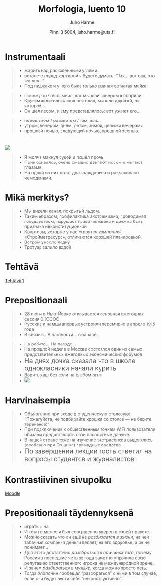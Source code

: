 % Morfologia, luento 10
% Juho Härme
% Pinni B 5004, juho.harme@uta.fi

# Instrumentaali

<!--  TÄSTÄ JATKETAAN 4.10.

- Aluksi genetiivitehtävän loput lauseet
- Sitten instrumentaaliteksti

-->

<!-- TEKSTI INSTRUmentaalista -->

<article class='vinx' style='color:blue;'>
>- жарить над раскалёнными углями.
>- встанете *перед картиной* и будете думать: "Так… вот она, это же она…"
>- Под пиджаком у него была только рваная сетчатая майка
</article>

<article class='vinx' style='color:purple;'>
>- Почему-то я вспомнил, как мы шли сквером и спорили
>- Кругом золотились осенние поля, мы шли дорогой, по которой...
>- Он шёл лесом, и ему представлялось: вот уж нет его...
</article>

<article class='vinx' style='color:darkred;'>
>- перед сном / рассветом / тем, как...
>- утром, вечером, днём, летом, зимой, целыми вечерами
>- прошлой ночью, следующей ночью, прошлой осенью..
</article>

#

<article class='incremental' >
![](http://www.lovethisgif.com/uploaded_images/87783-Pivot-Stick-Figure-Showcase.gif)
</article>

<article class='vinx' style='color:darkyellow;'>
>- Я молча махнул рукой и пошёл прочь.
>- Принюхиваясь, очень смешно двигают носом и мигают глазами.
>- На одной из них стоят два гражданина и размахивают чемоданами.
</article>

# Mikä merkitys?

<article class='vinx' style='color:darkred;'>
>- Мы видели канал, покрытый льдом.
>- Таким образом, профилактика экстремизма, проводимая государством, нарушает права человека и должна быть признана неконституционной 
>- Квартиры, которые у нас строятся *компанией* «Стройметресурс», отличаются хорошей планировкой.
>- Ветром унесло лодку
>- Тротуар залило водой
</article>


# Tehtävä

[Tehtävä 1](../tehtavat/luento10.pdf)

<!--  pandoc -f markdown -s luento9.Rmd -t slideous -o luento9.html --self-contained --include-in-header=fontheader.html --smart -->


# Prepositionaali 

<article class='vinx' style='color:blue;'>
>-  28 июня в Нью-Йорке открывается основная ежегодная сессия ЭКОСОС
>- Русские и немцы впервые устроили перемирие в апреле 1915 года
>- В связи с.. В частности... в начале..
</article>

<article class='vinx' style='color:purple;'>
>- На работе... На поезде...
>- На прошлой неделе в Москве состоялся один из самых представительных ежегодных экономических форумов
>- <span style='font-size:150%;'>На днях дочка сказала что в школе однокласники начали курить</span>
>- Варить хаш без соли на слабом огне 
>- ![](http://www.frunzik.com/images/stories/khurban/hash_b.jpg)
</article>

# Harvinaisempia

<article class='vinx' style='color:darkred;'>
>- Объявление при входе в студенческую столовую: "Пожалуйста, не подбирайте крошки со столов ― не бесите тараканов!"
>- При подключении к общественным точкам WiFi пользователи обязаны предоставлять свои паспортные данные.
>- В нашей стране тоже на изучение экстрасенсов выделялись (особенно при Ельцине) громадные средства.
>- <span style='font-size:150%;'>По завершении лекции гость ответил на вопросы студентов и журналистов</span>
</article>

# Kontrastiivinen sivupolku

[Moodle](https://learning2.uta.fi/course/view.php?id=8679)


<!-- 
Ryhmissä, 
-->

# Prepositionaali täydennyksenä

>- играть + на
>- И тем не менее я был совершенно уверен в своей правоте.
>- Можно сказать что он ещё не *разбирается в жизни*, на неи табачная компания деньги делает, на его здоровье, а он не понимает...
>- Для этого достаточно *разобраться в причинах того*, почему Россия в последние четыре года заметно упрочила свою репутацию ответственного игрока на международной арене.
>- И зачем *разбираться в музыке*, когда можно просто петь.
>- Тогда Хлопонин пообещал "разобраться" с ними в том случае, если они будут вести себя "неконструктивно".

<!--  pandoc -f markdown -s luento10.Rmd -t slideous -o luento10.html --self-contained --include-in-header=fontheader.html --smart -->
